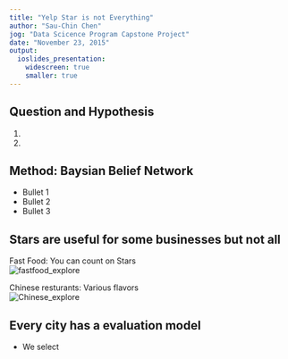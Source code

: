 ```yaml
---
title: "Yelp Star is not Everything"
author: "Sau-Chin Chen"
jog: "Data Scicence Program Capstone Project"
date: "November 23, 2015"
output: 
  ioslides_presentation:
    widescreen: true
    smaller: true
---
```


## Question and Hypothesis

1. 
2. 

## Method: Baysian Belief Network

- Bullet 1
- Bullet 2
- Bullet 3

## Stars are useful for some businesses but not all
<div class="columns-2">
Fast Food: You can count on Stars  
![fastfood_explore](fastfood_explore.png)

Chinese resturants: Various flavors  
![Chinese_explore](Chinese_explore.png)
</div>
## Every city has a evaluation model

- We select 

